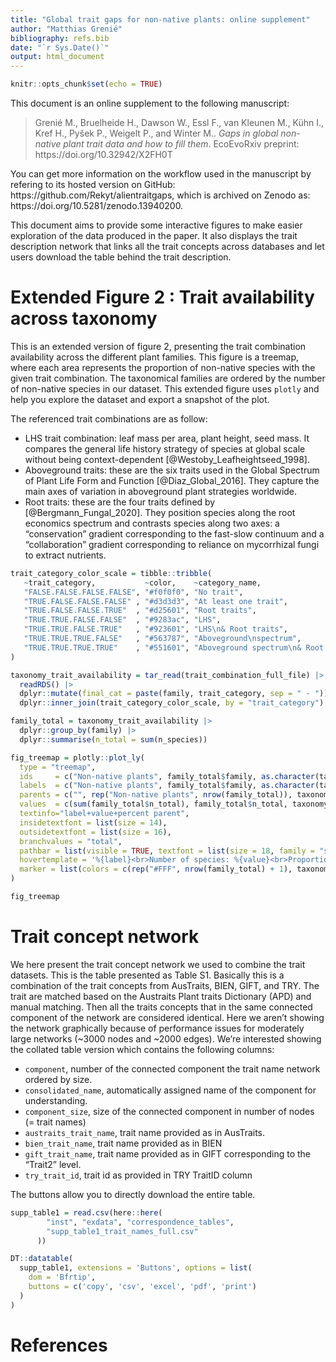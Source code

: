 ```yaml
---
title: "Global trait gaps for non-native plants: online supplement"
author: "Matthias Grenié"
bibliography: refs.bib
date: "`r Sys.Date()`"
output: html_document
---
```


```r
knitr::opts_chunk$set(echo = TRUE)
```

This document is an online supplement to the following manuscript:

> Grenié M., Bruelheide H., Dawson W., Essl F., van Kleunen M., Kühn I., Kref H., Pyšek P., Weigelt P., and Winter M.. *Gaps in global non-native plant trait data and how to fill them*. EcoEvoRxiv preprint: https://doi.org/10.32942/X2FH0T

You can get more information on the workflow used in the manuscript by refering to its hosted version on GitHub: https://github.com/Rekyt/alientraitgaps, which is archived on Zenodo as: https://doi.org/10.5281/zenodo.13940200.

This document aims to provide some interactive figures to make easier exploration of the data produced in the paper.
It also displays the trait description network that links all the trait concepts across databases and let users download the table behind the trait description.


# Extended Figure 2 : Trait availability across taxonomy

This is an extended version of figure 2, presenting the trait combination availability across the different plant families. This figure is a treemap, where each area represents the proportion of non-native species with the given trait combination. The taxonomical families are ordered by the number of non-native species in our dataset. This extended figure uses `plotly` and help you explore the dataset and export a snapshot of the plot.

The referenced trait combinations are as follow:

- LHS trait combination: leaf mass per area, plant height, seed mass. It compares the general life history strategy of species at global scale without being context-dependent [@Westoby_Leafheightseed_1998].
- Aboveground traits: these are the six traits used in the Global Spectrum of Plant Life Form and Function [@Diaz_Global_2016]. They capture the main axes of variation in aboveground plant strategies worldwide.
- Root traits: these are the four traits defined by [@Bergmann_Fungal_2020]. They position species along the root economics spectrum and contrasts species along two axes: a “conservation” gradient corresponding to the fast-slow continuum and a “collaboration” gradient corresponding to reliance on mycorrhizal fungi to extract nutrients.

```r
trait_category_color_scale = tibble::tribble(
   ~trait_category,           ~color,    ~category_name,                       
   "FALSE.FALSE.FALSE.FALSE", "#f0f0f0", "No trait",                            # No trait
   "TRUE.FALSE.FALSE.FALSE" , "#d3d3d3", "At least one trait",                 # >=1 trait
   "TRUE.FALSE.FALSE.TRUE"  , "#d25601", "Root traits",                         # Root traits
   "TRUE.TRUE.FALSE.FALSE"  , "#9283ac", "LHS",                                 # LHS
   "TRUE.TRUE.FALSE.TRUE"   , "#923601", "LHS\n& Root traits",                  # LHS + Root
   "TRUE.TRUE.TRUE.FALSE"   , "#563787", "Aboveground\nspectrum",               # Aboveground
   "TRUE.TRUE.TRUE.TRUE"    , "#551601", "Aboveground spectrum\n& Root traits" # Aboveground + Root
)

taxonomy_trait_availability = tar_read(trait_combination_full_file) |>
  readRDS() |>
  dplyr::mutate(final_cat = paste(family, trait_category, sep = " - ")) |>
  dplyr::inner_join(trait_category_color_scale, by = "trait_category")

family_total = taxonomy_trait_availability |>
  dplyr::group_by(family) |>
  dplyr::summarise(n_total = sum(n_species))

fig_treemap = plotly::plot_ly(
  type = "treemap",
  ids     = c("Non-native plants", family_total$family, as.character(taxonomy_trait_availability$final_cat)),
  labels  = c("Non-native plants", family_total$family, as.character(taxonomy_trait_availability$category_name)),
  parents = c("", rep("Non-native plants", nrow(family_total)), taxonomy_trait_availability$family),
  values  = c(sum(family_total$n_total), family_total$n_total, taxonomy_trait_availability$n_species),
  textinfo="label+value+percent parent",
  insidetextfont = list(size = 14),
  outsidetextfont = list(size = 16),
  branchvalues = "total",
  pathbar = list(visible = TRUE, textfont = list(size = 18, family = "sans-serif")),
  hovertemplate = '%{label}<br>Number of species: %{value}<br>Proportion: %{percentParent:.0%}',
  marker = list(colors = c(rep("#FFF", nrow(family_total) + 1), taxonomy_trait_availability$color))
)

fig_treemap
```


# Trait concept network

We here present the trait concept network we used to combine the trait datasets.
This is the table presented as Table S1. Basically this is a combination of the
trait concepts from AusTraits, BIEN, GIFT, and TRY. The trait are matched based
on the Austraits Plant traits Dictionary (APD) and manual matching. Then all the
traits concepts that in the same connected component of the network are
considered identical. Here we aren't showing the network graphically because of
performance issues for moderately large networks (~3000 nodes and ~2000 edges).
We're interested showing the collated table version which contains the following
columns:

- `component`, number of the connected component the trait name network ordered by size.
- `consolidated_name`, automatically assigned name of the component for understanding.
- `component_size`, size of the connected component in number of nodes (= trait names)
- `austraits_trait_name`, trait name provided as in AusTraits.
- `bien_trait_name`, trait name provided as in BIEN
- `gift_trait_name`, trait name provided as in GIFT corresponding to the “Trait2” level.
- `try_trait_id`, trait id as provided in TRY TraitID column

The buttons allow you to directly download the entire table.

```r

supp_table1 = read.csv(here::here(
        "inst", "exdata", "correspondence_tables",
        "supp_table1_trait_names_full.csv"
      ))

DT::datatable(
  supp_table1, extensions = 'Buttons', options = list(
    dom = 'Bfrtip',
    buttons = c('copy', 'csv', 'excel', 'pdf', 'print')
  )
)
```


# References

